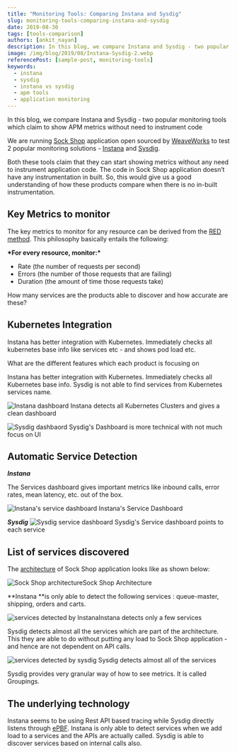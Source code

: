 ```yaml
---
title: "Monitoring Tools: Comparing Instana and Sysdig"
slug: monitoring-tools-comparing-instana-and-sysdig
date: 2019-08-30
tags: [tools-comparison]
authors: [ankit_nayan]
description: In this blog, we compare Instana and Sysdig - two popular monitoring tools which claim to show APM metrics without need to instrument code.
image: /img/blog/2019/08/Instana-Sysdig-2.webp
referencePost: [sample-post, monitoring-tools]
keywords:
  - instana
  - sysdig
  - instana vs sysdig
  - apm tools
  - application monitoring
---
```


In this blog, we compare Instana and Sysdig - two popular monitoring tools which claim to show APM metrics without need to instrument code




We are running [Sock Shop](https://github.com/microservices-demo/microservices-demo/) application open sourced by [WeaveWorks](https://www.weave.works/) to test 2 popular monitoring solutions - [Instana](https://www.instana.com/) and [Sysdig](https://sysdig.com/).

Both these tools claim that they can start showing metrics without any need to instrument application code. The code in Sock Shop application doesn’t have any instrumentation in built. So, this would give us a good understanding of how these products compare when there is no in-built instrumentation.

## Key Metrics to monitor

The key metrics to monitor for any resource can be derived from the [RED method](https://grafana.com/blog/2018/08/02/the-red-method-how-to-instrument-your-services/). This philosophy basically entails the following:

**\***For every resource, monitor:**\***

- Rate (the number of requests per second)
- Errors (the number of those requests that are failing)
- Duration (the amount of time those requests take)

How many services are the products able to discover and how accurate are these?

## Kubernetes Integration

Instana has better integration with Kubernetes. Immediately checks all kubernetes base info like services etc - and shows pod load etc.

What are the different features which each product is focusing on

Instana has better integration with Kubernetes. Immediately checks all Kubernetes base info. Sysdig is not able to find services from Kubernetes services name.

![Instana dashboard](/img/blog/2019/08/Kubernetes-Dashboard-Instana-1.webp)
Instana detects all Kubernetes Clusters and gives a clean dashboard

![Sysdig dashbaord](/img/blog/2019/08/Cluster_Dashboard-Sysdig-2.webp)
Sysdig's Dashboard is more technical with not much focus on UI

## Automatic Service Detection

**_Instana_**

The Services dashboard gives important metrics like inbound calls, error rates, mean latency, etc. out of the box.

![Instana's service dashboard](/img/blog/2019/08/Instana-Service-Dashboard-3.webp)
Instana's Service Dashboard

**_Sysdig_**
![Sysdig service dashboard](/img/blog/2019/08/Sysdig-Dashboard-5.webp)
Sysdig's Service dashboard points to each service

## List of services discovered

The [architecture](https://github.com/microservices-demo/microservices-demo/blob/master/internal-docs/design.md) of Sock Shop application looks like as shown below:

![Sock Shop architecture](/img/blog/2019/08/SOck-Shop-Arch-6.webp)Sock Shop Architecture

**Instana **is only able to detect the following services : queue-master, shipping, orders and carts.

![services detected by Instana](/img/blog/2019/08/Instana-services-7.webp)Instana detects only a few services

Sysdig detects almost all the services which are part of the architecture. This they are able to do without putting any load to Sock Shop application - and hence are not dependent on API calls.

![services detected by sysdig](/img/blog/2019/08/Sysdig-services-8.webp)
Sysdig detects almost all of the services

Sysdig provides very granular way of how to see metrics. It is called Groupings.

## The underlying technology

Instana seems to be using Rest API based tracing while Sysdig directly listens through [ePBF](http://www.brendangregg.com/blog/2019-01-01/learn-ebpf-tracing.html). Instana is only able to detect services when we add load to a services and the APIs are actually called. Sysdig is able to discover services based on internal calls also.
